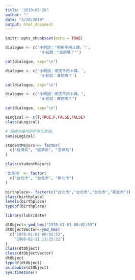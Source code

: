 ```yaml
---
title: '2019-03-20'
author: ""
date: "3/20/2019"
output: html_document
---
```


```r
knitr::opts_chunk$set(echo = TRUE)
```
```r
dialogue <- c('小明說："明天不用上課。"',
               '小花說："真的嗎？"')

cat(dialogue, sep="\n")
```
```r
dialogue <- c('小明說：明天不用上課。',
               '小花說：真的嗎？')

cat(dialogue, sep="\n")
```
```r
dialogue <- c("小明說：明天不用上課。",
               "小花說：真的嗎？")

cat(dialogue, sep="\n")
```
```r
aLogical <- c(T,TRUE,F,FALSE,FALSE)
class(aLogical)
```
```r
# 加總向量內的所有元素值。
sum(aLogical)
```
```r
studentMajors <- factor(
  c("經濟系", "經濟系", "法律系")
)
```

```r
class(studentMajors)
```
```r
'出生地' <- factor(
  c("台北市", "台北市", "新北市")
)
```
```r
birthplace<- factor(c("台北市","台北市","台北市","新北市"))
class(birthplace)
levels(birthplace)
typeof(birthplace)
```
```r
library(lubridate)
```
```r
dtObject<-ymd_hms("1970-01-01 00:02:53") 
dtObjectVector<-ymd_hms(
  c("1970-01-01 00:02:53",
    "1980-02-11 11:25:22")
)
class(dtObject)
class(dtObjectVector)
dtObject
typeof(dtObject)
as.double(dtObject)
Sys.timezone()
```



